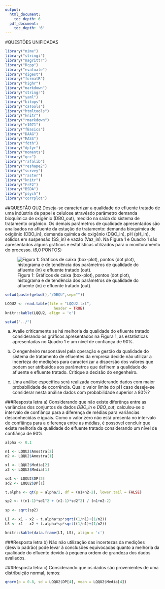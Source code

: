 ```yaml
---
output:
  html_document:
    toc_depth: 6
  pdf_document:
    toc_depth: '6'
---
```

#QUESTÕES UNIFICADAS
```r
library("mime")
library("stringi")
library("magrittr") 
library("Rcpp")
library("evaluate")
library("digest")
library("formatR")
library("highr")
library("markdown")
library("stringr")
library("yaml")
library("bitops")
library("caTools")
library("htmltools")
library("knitr")
library("rmarkdown")
library("e1071")
library("fBasics")
library("DAAG")
library("MASS")
library("fdth")
library("dplyr")
library("moments")
library("qcc")
library("rafalib")
library("reshape2")
library("survey")
library("raster")
library("knitr")
library("FrF2")
library("BSDA")
library("psych")
library("corrplot")
```

##QUESTÃO QU2
Deseja-se caracterizar a qualidade do efluente tratado de uma indústria de papel e celulose atravésdo parâmetro demanda bioquímica de oxigênio (DBO_out), medido na saída do sistema de tratamento orgânico. Os demais parâmetros de qualidade apresentados são analisados no afluente da estação de tratamento: demanda bioquímica de oxigênio (DBO_in), demanda química de oxigênio (DQO_in), pH (pH_in), sólidos em suspensão (SS_in) e vazão (Vaz_in). Na Figura 1 e Quadro 1 são apresentados alguns gráficos e estatísticas utilizados para o monitoramento do processo. (6,0 PONTOS)

![Figura 1: Gráficos de caixa (box-plot), pontos (dot plot), histograma e de tendência dos parâmetros de qualidade do afluente (in) e efluente tratado (out).](QU2.GRAFICOS.JPG)

```r
setwd(paste(getwd(),"/DBQU",sep=""))

LQQU2 <- read.table(file = "LQQU2.txt",
                      header = TRUE)
knitr::kable(LQQU2, align = 'c')

setwd("../")
```

a) Avalie criticamente se há melhoria da qualidade do efluente tratado considerando os gráficos apresentados na Figura 1, as estatísticas apresentadas no Quadro 1 e um nível de confiança de 90%.

b) O engenheiro responsável pela operação e gestão da qualidade do sistema de tratamento de efluentes da empresa decide não utilizar a incerteza de medições para caracterizar a dispersão dos valores que podem ser atribuídos aos parâmetros que definem a qualidade do afluente e efluente tratado. Critique a decisão do engenheiro.

c) Uma análise específica será realizada considerando dados com maior probabilidade de ocorrência. Qual o valor limite do pH caso deseje-se considerar nesta análise dados com probabilidade superior a 80%?

###Resposta letra a)
Considerando que não existe diferênça entre as variãncias dos conjuntos de dados *DBO_in* e *DBO_out*, calculou-se o intervalo de confiânça para a diferença de médias para variâncias desconhecidas e iguais. Como o valor zero não está presenta no intervalo de confiânça para a diferença entre as médias, é possóvel concluir que existe melhoria da qualidade do elfuente tratado considerando um nível de confiânça de 90% 

```r
alpha <- 0.1

n1 <- LQQU2$Amostra[2]
n2 <- LQQU2$Amostra[1]

x1 <- LQQU2$Media[2]
x2 <- LQQU2$Media[1]

sd1 <- LQQU2$DP[2]
sd2 <- LQQU2$DP[1]

t.alpha <- qt(p = alpha/2, df = (n1+n2-2), lower.tail = FALSE)

sp2 <- ((n1-1)*sd1^2 + (n2-1)*sd2^2) / (n1+n2-2)
                
sp <- sqrt(sp2)

LI <- x1 - x2 - t.alpha*sp*sqrt((1/n1)+(1/n2))
LS <- x1 - x2 + t.alpha*sp*sqrt((1/n1)+(1/n2))

knitr::kable(data.frame(LI, LS), align = 'c')
```

###Resposta letra b)
Não não utilização das incertezas da medições (desvio padrão) pode levar à conclusões equivocadas quanto a melhoria da qualidade do efluente devido à pequena ordem de grandeza dos dados avaliados.

###Resposta letra c)
Considerando que os dados são provenientes de uma distribuição normal, temos:
```r
qnorm(p = 0.8, sd = LQQU2$DP[4], mean = LQQU2$Media[4])
```